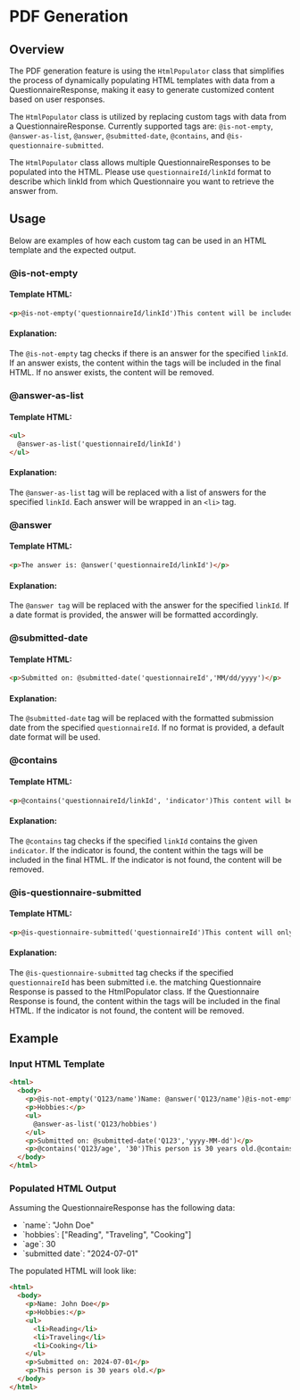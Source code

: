 # PDF Generation

## Overview
The PDF generation feature is using the `HtmlPopulator` class that simplifies the process of dynamically populating HTML templates with data from a QuestionnaireResponse, making it easy to generate customized content based on user responses.

The `HtmlPopulator` class is utilized by replacing custom tags with data from a QuestionnaireResponse. Currently supported tags are: `@is-not-empty`, `@answer-as-list`, `@answer`, `@submitted-date`, `@contains`, and `@is-questionnaire-submitted`.

The `HtmlPopulator` class allows multiple QuestionnaireResponses to be populated into the HTML. Please use `questionnaireId/linkId` format to describe which linkId from which Questionnaire you want to retrieve the answer from.

## Usage
Below are examples of how each custom tag can be used in an HTML template and the expected output.

### @is-not-empty

#### Template HTML:
``` html
<p>@is-not-empty('questionnaireId/linkId')This content will be included if the answer exists.@is-not-empty('questionnaireId/linkId')</p>
```

#### Explanation:
The `@is-not-empty` tag checks if there is an answer for the specified `linkId`. If an answer exists, the content within the tags will be included in the final HTML. If no answer exists, the content will be removed.

### @answer-as-list

#### Template HTML:
``` html
<ul>
  @answer-as-list('questionnaireId/linkId')
</ul>
```

#### Explanation:
The `@answer-as-list` tag will be replaced with a list of answers for the specified `linkId`. Each answer will be wrapped in an `<li>` tag.

### @answer

#### Template HTML:
``` html
<p>The answer is: @answer('questionnaireId/linkId')</p>
```

#### Explanation:
The `@answer tag` will be replaced with the answer for the specified `linkId`. If a date format is provided, the answer will be formatted accordingly.

### @submitted-date

#### Template HTML:
``` html
<p>Submitted on: @submitted-date('questionnaireId','MM/dd/yyyy')</p>
```

#### Explanation:
The `@submitted-date` tag will be replaced with the formatted submission date from the specified `questionnaireId`. If no format is provided, a default date format will be used.

### @contains

#### Template HTML:
``` html
<p>@contains('questionnaireId/linkId', 'indicator')This content will be included if the indicator is found.@contains('questionnaireId/linkId', 'indicator')</p>
```

#### Explanation:
The `@contains` tag checks if the specified `linkId` contains the given `indicator`. If the indicator is found, the content within the tags will be included in the final HTML. If the indicator is not found, the content will be removed.

### @is-questionnaire-submitted

#### Template HTML:
``` html
<p>@is-questionnaire-submitted('questionnaireId')This content will only show if the Questionnaire Response of the described Questionnaire exists.@is-questionnaire-submitted('questionnaireId')</p>
```

#### Explanation:
The `@is-questionnaire-submitted` tag checks if the specified `questionnaireId` has been submitted i.e. the matching Questionnaire Response is passed to the HtmlPopulator class. If the Questionnaire Response is found, the content within the tags will be included in the final HTML. If the indicator is not found, the content will be removed.

## Example

### Input HTML Template
``` html
<html>
  <body>
    <p>@is-not-empty('Q123/name')Name: @answer('Q123/name')@is-not-empty('Q123/name')</p>
    <p>Hobbies:</p>
    <ul>
      @answer-as-list('Q123/hobbies')
    </ul>
    <p>Submitted on: @submitted-date('Q123','yyyy-MM-dd')</p>
    <p>@contains('Q123/age', '30')This person is 30 years old.@contains('Q123/age', '30')</p>
  </body>
</html>
```

### Populated HTML Output

Assuming the QuestionnaireResponse has the following data:
<ul>
    <li>`name`: "John Doe"</li>
    <li>`hobbies`: ["Reading", "Traveling", "Cooking"]</li>
    <li>`age`: 30</li>
    <li>`submitted date`: "2024-07-01"</li>
</ul>

The populated HTML will look like:
``` html
<html>
  <body>
    <p>Name: John Doe</p>
    <p>Hobbies:</p>
    <ul>
      <li>Reading</li>
      <li>Traveling</li>
      <li>Cooking</li>
    </ul>
    <p>Submitted on: 2024-07-01</p>
    <p>This person is 30 years old.</p>
  </body>
</html>
```